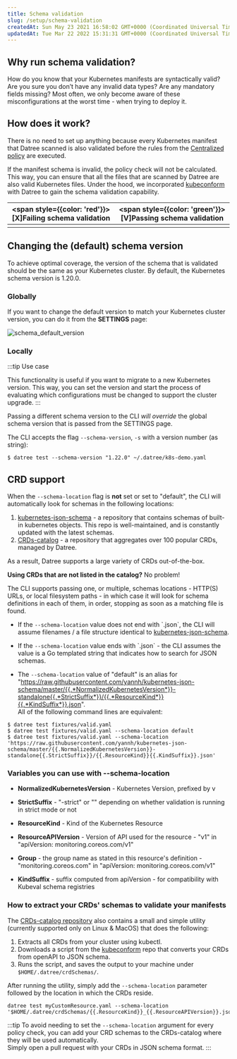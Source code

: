 ```yaml
---
title: Schema validation
slug: /setup/schema-validation
createdAt: Sun May 23 2021 16:58:02 GMT+0000 (Coordinated Universal Time)
updatedAt: Tue Mar 22 2022 15:31:31 GMT+0000 (Coordinated Universal Time)
---
```


## Why run schema validation?

How do you know that your Kubernetes manifests are syntactically valid? Are you sure you don’t have any invalid data types? Are any mandatory fields missing? Most often, we only become aware of these misconfigurations at the worst time - when trying to deploy it.&#x20;

## How does it work?

There is no need to set up anything because every Kubernetes manifest that Datree scanned is also validated before the rules from the [Centralized policy](/setup/centralized-policy) are executed. &#x20;

If the manifest schema is invalid, the policy check will not be calculated. This way, you can ensure that all the files that are scanned by Datree are also valid Kubernetes files. Under the hood, we incorporated [kubeconform](https://github.com/yannh/kubeconform) with Datree to gain the schema validation capability.

| <span style={{color: 'red'}}>[X]</span>**Failing schema validation** | <span style={{color: 'green'}}>[V]</span>**Passing schema validation** |
| :------------------------------------------------------------------: | :--------------------------------------------------------------------: |
| <img src='/img/setup/schema-validation/1.png' alt='' />              | <img src='/img/setup/schema-validation/2.png' alt='' />                |

## Changing the (default) schema version

To achieve optimal coverage, the version of the schema that is validated should be the same as your Kubernetes cluster. By default, the Kubernetes schema version is 1.20.0.&#x20;

### Globally

If you want to change the default version to match your Kubernetes cluster version, you can do it from the **SETTINGS** page:

![schema_default_version](/img/setup/schema-validation/3.png)

### Locally

:::tip Use case

This functionality is useful if you want to migrate to a new Kubernetes version. This way, you can set the version and start the process of evaluating which configurations must be changed to support the cluster upgrade.
:::

Passing a different schema version to the CLI _will override_ the global schema version that is passed from the SETTINGS page.&#x20;

The CLI accepts the flag `--schema-version`, `-s` with a version number (as string):

```terminal
$ datree test --schema-version "1.22.0" ~/.datree/k8s-demo.yaml
```

## CRD support

When the `--schema-location` flag is **not** set or set to "default", the CLI will automatically look for schemas in the following locations:  
1. [kubernetes-json-schema](https://github.com/yannh/kubernetes-json-schema) - a repository that contains schemas of built-in kubernetes objects. This repo is well-maintained, and is constantly updated with the latest schemas.  
2. [CRDs-catalog](https://github.com/datreeio/crds-catalog) - a repository that aggregates over 100 popular CRDs, managed by Datree.  

As a result, Datree supports a large variety of CRDs out-of-the-box.  

**Using CRDs that are not listed in the catalog?** No problem! 

The CLI supports passing one, or multiple, schemas locations - HTTP(S) URLs, or local filesystem paths - in which case it will look for schema definitions in each of them, in order, stopping as soon as a matching file is found.

- If the `--schema-location` value does not end with \`.json\`, the CLI will assume filenames / a file structure identical to [kubernetes-json-schema](https://github.com/yannh/kubernetes-json-schema).

- If the `--schema-location` value ends with \`.json\` - the CLI assumes the value is a Go templated string that indicates how to search for JSON schemas.

- The `--schema-location` value of "default" is an alias for "https://raw.githubusercontent.com/yannh/kubernetes-json-schema/master/{{.*NormalizedKubernetesVersion*}}-standalone{{.*StrictSuffix*}}/{{.*ResourceKind*}}{{.*KindSuffix*}}.json".  
All of the following command lines are equivalent:

```terminal
$ datree test fixtures/valid.yaml
$ datree test fixtures/valid.yaml --schema-location default
$ datree test fixtures/valid.yaml --schema-location 'https://raw.githubusercontent.com/yannh/kubernetes-json-schema/master/{{.NormalizedKubernetesVersion}}-standalone{{.StrictSuffix}}/{{.ResourceKind}}{{.KindSuffix}}.json'
```

### Variables you can use with --schema-location

- **NormalizedKubernetesVersion** - Kubernetes Version, prefixed by v

- **StrictSuffix** - "-strict" or "" depending on whether validation is running in strict mode or not

- **ResourceKind** - Kind of the Kubernetes Resource

- **ResourceAPIVersion** - Version of API used for the resource - "v1" in "apiVersion: monitoring.coreos.com/v1"

- **Group** - the group name as stated in this resource's definition - "monitoring.coreos.com" in "apiVersion: monitoring.coreos.com/v1"

- **KindSuffix** - suffix computed from apiVersion - for compatibility with Kubeval schema registries

### How to extract your CRDs' schemas to validate your manifests

The [CRDs-catalog repository](https://github.com/datreeio/crds-catalog) also contains a small and simple utility (currently supported only on Linux & MacOS) that does the following:  
1. Extracts all CRDs from your cluster using kubectl.
2. Downloads a script from the [kubeconform](https://github.com/yannh/kubeconform/blob/master/scripts/openapi2jsonschema.py) repo that converts your CRDs from openAPI to JSON schema.
3. Runs the script, and saves the output to your machine under `$HOME/.datree/crdSchemas/`.

After running the utility, simply add the `--schema-location` parameter followed by the location in which the CRDs reside.
```
datree test myCustomResource.yaml --schema-location '$HOME/.datree/crdSchemas/{{.ResourceKind}}_{{.ResourceAPIVersion}}.json'
```

:::tip
To avoid needing to set the `--schema-location` argument for every policy check, you can add your CRD schemas to the CRDs-catalog where they will be used automatically.  
Simply open a pull request with your CRDs in JSON schema format.
:::